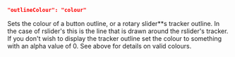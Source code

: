 ```json
"outlineColour": "colour"
```
Sets the colour of a button outline, or a rotary slider**s tracker outline. In the case of rslider's this is the line that is drawn around the rslider's tracker. If you don't wish to display the tracker outline set the colour to something with an alpha value of 0. See above for details on valid colours.
